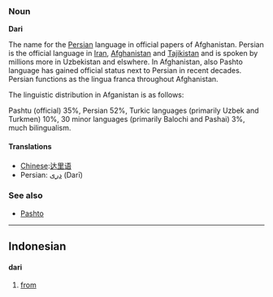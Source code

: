 ===Noun===
'''Dari'''

The name for the [[Persian]] language in official papers of Afghanistan. Persian is the official language in [[Iran]], [[Afghanistan]] and [[Tajikistan]] and is spoken by millions more in Uzbekistan and elswhere. In Afghanistan, also Pashto language has gained official status next to Persian in recent decades. Persian functions as the lingua franca throughout Afghanistan.

The linguistic distribution in Afganistan is as follows:

Pashtu (official) 35%, Persian 52%, Turkic languages (primarily Uzbek and Turkmen) 10%, 30 minor languages (primarily Balochi and Pashai) 3%, much bilingualism.

====Translations====
*[[Chinese]]:[[达里语]]
*Persian: [[دری]] (Darī)

===See also===
*[[Pashto]]

----

==Indonesian==
====dari====
# [[from]]